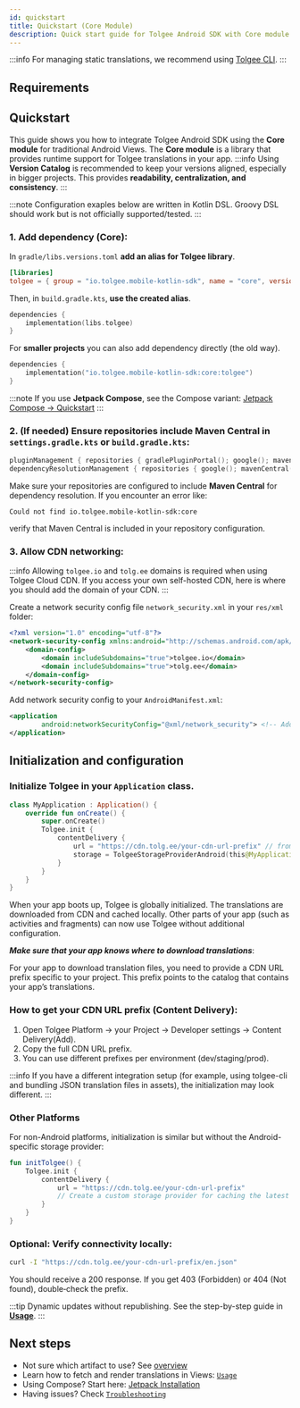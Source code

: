 ```yaml
---
id: quickstart
title: Quickstart (Core Module)
description: Quick start guide for Tolgee Android SDK with Core module (traditional Android Views)
---
```



:::info
For managing static translations, we recommend using [Tolgee CLI](https://github.com/tolgee/tolgee-cli).
:::

## Requirements

<AndroidApiRequirement />

## Quickstart

This guide shows you how to integrate Tolgee Android SDK using the **Core module** for traditional Android Views. The **Core module** is a library that provides runtime support for Tolgee translations in your app.
:::info
Using **Version Catalog** is recommended to keep your versions aligned, especially in bigger projects. This provides **readability, centralization, and consistency**.
:::

:::note
Configuration exaples below are written in Kotlin DSL. Groovy DSL should work but is not officially supported/tested.
:::

### 1. Add dependency (Core):

In `gradle/libs.versions.toml` **add an alias for Tolgee library**.

```toml
[libraries]
tolgee = { group = "io.tolgee.mobile-kotlin-sdk", name = "core", version.ref = "tolgee" }
```

Then, in `build.gradle.kts`, **use the created alias**.

```kotlin
dependencies {
    implementation(libs.tolgee)
}
```

For **smaller projects** you can also add dependency directly (the old way).

```kotlin
dependencies {
    implementation("io.tolgee.mobile-kotlin-sdk:core:tolgee")
}
```

:::note
If you use **Jetpack Compose**, see the Compose variant: [Jetpack Compose -> Quickstart](/android-sdk/jetpack/installation)
:::

### 2. (If needed) Ensure repositories include Maven Central in `settings.gradle.kts` or `build.gradle.kts`:

```kotlin
pluginManagement { repositories { gradlePluginPortal(); google(); mavenCentral() } }
dependencyResolutionManagement { repositories { google(); mavenCentral() } }
```

Make sure your repositories are configured to include **Maven Central** for dependency resolution.
If you encounter an error like:

```text
Could not find io.tolgee.mobile-kotlin-sdk:core
```

verify that Maven Central is included in your repository configuration.

### 3. Allow CDN networking:

:::info
Allowing `tolgee.io` and `tolg.ee` domains is required when using Tolgee Cloud CDN. If you access your own self-hosted CDN, here is where you should add the domain of your CDN.
:::

   Create a network security config file `network_security.xml` in your `res/xml` folder:

```xml
<?xml version="1.0" encoding="utf-8"?>
<network-security-config xmlns:android="http://schemas.android.com/apk/res/android">
    <domain-config>
        <domain includeSubdomains="true">tolgee.io</domain>
        <domain includeSubdomains="true">tolg.ee</domain>
    </domain-config>
</network-security-config>
```

Add network security config to your `AndroidManifest.xml`:

```xml
<application
        android:networkSecurityConfig="@xml/network_security"> <!-- Add this line to your existing application tag -->
</application>
```

## Initialization and configuration

### Initialize Tolgee in your `Application` class.

```kotlin
class MyApplication : Application() {
    override fun onCreate() {
        super.onCreate()
        Tolgee.init {
            contentDelivery {
                url = "https://cdn.tolg.ee/your-cdn-url-prefix" // from Tolgee Platform → Content Delivery
                storage = TolgeeStorageProviderAndroid(this@MyApplication, BuildConfig.VERSION_CODE) // cache invalidates on app update
            }
        }
    }
}
```

When your app boots up, Tolgee is globally initialized. The translations are downloaded from CDN and cached locally. Other parts of your app (such as activities and fragments) can now use Tolgee without additional configuration.

**_Make sure that your app knows where to download translations_**:

For your app to download translation files, you need to provide a CDN URL prefix specific to your project. This prefix points to the catalog that contains your app’s translations.

### How to get your CDN URL prefix (Content Delivery):

1. Open Tolgee Platform → your Project → Developer settings → Content Delivery(Add).
2. Copy the full CDN URL prefix.
3. You can use different prefixes per environment (dev/staging/prod).

:::info
If you have a different integration setup (for example, using tolgee-cli and bundling JSON translation files in assets), the initialization may look different.
:::

### Other Platforms

For non-Android platforms, initialization is similar but without the Android-specific storage provider:

```kotlin
fun initTolgee() {
    Tolgee.init {
        contentDelivery {
            url = "https://cdn.tolg.ee/your-cdn-url-prefix"
            // Create a custom storage provider for caching the latest translations from CDN if needed
        }
    }
}
```

### **Optional**: Verify connectivity locally:

```bash
curl -I "https://cdn.tolg.ee/your-cdn-url-prefix/en.json"
```

You should receive a 200 response.
If you get 403 (Forbidden) or 404 (Not found), double‑check the prefix.

:::tip
Dynamic updates without republishing. See the step-by-step guide in [**Usage**](./usage.mdx).
:::

## Next steps

- Not sure which artifact to use? See [overview](../overview.mdx)
- Learn how to fetch and render translations in Views: [`Usage`](./usage.mdx)
- Using Compose? Start here: [Jetpack Installation](../jetpack/installation.mdx)
- Having issues? Check [`Troubleshooting`](./troubleshooting.mdx)
